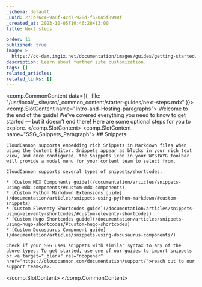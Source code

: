 ```yaml
---
_schema: default
_uuid: 271b76c4-9a6f-4cd7-928d-f620a5f8998f
_created_at: 2023-10-05T10:46:28+13:00
title: Next steps

order: 11
published: true
image: >-
  https://cc-dam.imgix.net/documentation/images/guides/getting-started/guide-thumbnails/CloudCannon-Getting-Started-Thumbnail-Universal.png
description: Learn about further site customization.
tags: []
related_articles:
related_links: []
---
```

<comp.CommonContent data={{ _file: "/usr/local/__site/src/_common_content/starter-guides/next-steps.mdx" }}>
  <comp.SlotContent name="Intro-and-Hosting-paragraphs">
    Welcome to the end of the guide! We’ve covered everything you need to know to get started — but it doesn’t end there! Here are some optional steps for you to explore.
  </comp.SlotContent>
  <comp.SlotContent name="SSG_Snippets_Paragraph">
    ## Snippets

    CloudCannon supports embedding rich Snippets in Markdown files when using the Content Editor. Snippets appear as blocks in your rich text view, and once configured, the Snippets icon in your WYSIWYG toolbar will provide a modal menu for your content team to select from.

    CloudCannon supports several types of snippets/shortcodes.

    * [Custom MDX Components guide](/documentation/articles/snippets-using-mdx-components/#custom-mdx-components)
    * [Custom Python Markdown Extensions guide](/documentation/articles/snippets-using-python-markdown/#custom-snippets)
    * [Custom Eleventy Shortcodes guide](/documentation/articles/snippets-using-eleventy-shortcodes/#custom-eleventy-shortcodes)
    * [Custom Hugo Shortcodes guide](/documentation/articles/snippets-using-hugo-shortcodes/#custom-hugo-shortcodes)
    * [Custom Docusaurus Component guide](/documentation/articles/snippets-using-docusaurus-components/)

    Check if your SSG uses snippets with similar syntax to any of the above types. To get started, use one of our guides to import snippets or <a target="_blank" rel="noopener" href="https://cloudcannon.com/documentation/support/">reach out to our support team</a>.
  </comp.SlotContent>
</comp.CommonContent>